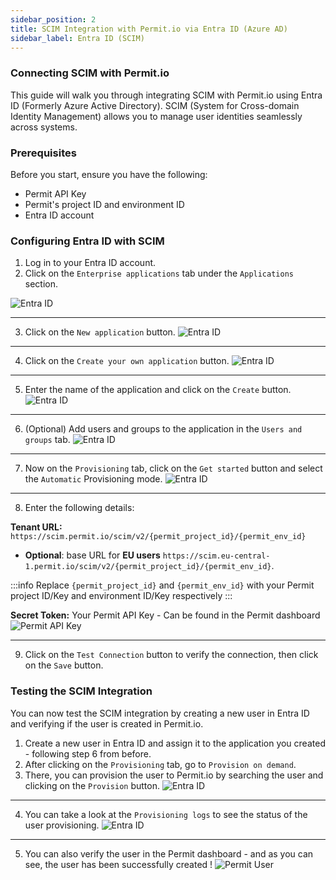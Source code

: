 ```yaml
---
sidebar_position: 2
title: SCIM Integration with Permit.io via Entra ID (Azure AD)
sidebar_label: Entra ID (SCIM)
---
```


### Connecting SCIM with Permit.io

This guide will walk you through integrating SCIM with Permit.io using Entra ID (Formerly Azure Active Directory). SCIM (System for Cross-domain Identity Management) allows you to manage user identities seamlessly across systems.

### Prerequisites

Before you start, ensure you have the following:

- Permit API Key
- Permit's project ID and environment ID
- Entra ID account

### Configuring Entra ID with SCIM
1. Log in to your Entra ID account.
2. Click on the `Enterprise applications` tab under the `Applications` section.

![Entra ID](/img/integrations/scim-entraid/1.png)
<hr/>

3. Click on the `New application` button.
![Entra ID](/img/integrations/scim-entraid/2.png)
<hr/>

4. Click on the `Create your own application` button.
![Entra ID](/img/integrations/scim-entraid/3.png)
<hr/>

5. Enter the name of the application and click on the `Create` button.
![Entra ID](/img/integrations/scim-entraid/4.png)
<hr/>

6. (Optional) Add users and groups to the application in the `Users and groups` tab.
![Entra ID](/img/integrations/scim-entraid/5.png)
<hr/>

7. Now on the `Provisioning` tab, click on the `Get started` button and select the `Automatic` Provisioning mode.
![Entra ID](/img/integrations/scim-entraid/6.png)
<hr/>

8. Enter the following details:

**Tenant URL:** `https://scim.permit.io/scim/v2/{permit_project_id}/{permit_env_id}`
- **Optional**: base URL for **EU users** `https://scim.eu-central-1.permit.io/scim/v2/{permit_project_id}/{permit_env_id}`.

:::info
Replace `{permit_project_id}` and `{permit_env_id}` with your Permit project ID/Key and environment ID/Key respectively
:::

**Secret Token:** Your Permit API Key - Can be found in the Permit dashboard
   ![Permit API Key](/img/integrations/scim-entraid/7.png)
<hr/>

9. Click on the `Test Connection` button to verify the connection, then click on the `Save` button.

### Testing the SCIM Integration
You can now test the SCIM integration by creating a new user in Entra ID and verifying if the user is created in Permit.io.
1. Create a new user in Entra ID and assign it to the application you created - following step 6 from before.
2. After clicking on the `Provisioning` tab, go to `Provision on demand`.
3. There, you can provision the user to Permit.io by searching the user and clicking on the `Provision` button.
![Entra ID](/img/integrations/scim-entraid/8.png)
<hr/>

4. You can take a look at the `Provisioning logs` to see the status of the user provisioning.
![Entra ID](/img/integrations/scim-entraid/9.png)
<hr/>

5. You can also verify the user in the Permit dashboard - and as you can see, the user has been successfully created !
![Permit User](/img/integrations/scim-entraid/10.png)
